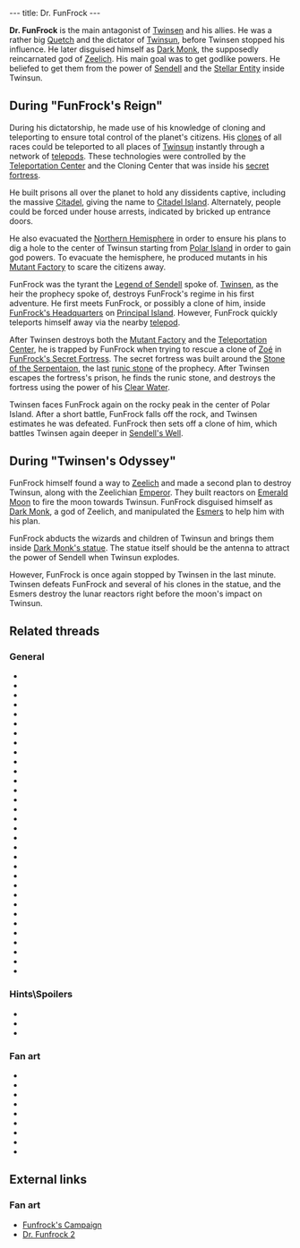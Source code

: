 ---
title: Dr. FunFrock
---

{{twinsunica import}}{{Infobox Enemy
 |image=Dr. FunFrock.png
 |race=Quetch
 |gender=Male
 |size=Large
 |lba1=yes
 |lba2=yes
 |alignment=funfrock
 |occupation=
 |requires=
 |melee=
 |ranged=
 |magic=
 |explosive=
 |range=
 |speed=
 |damage=
 |rate=
 |reaction=
 |recovery=
}}

'''Dr. FunFrock''' is the main antagonist of [[Twinsen]] and his allies. He was a rather big [[Quetch]] and the dictator of [[Twinsun]], before Twinsen stopped his influence. He later disguised himself as [[Dark Monk]], the supposedly reincarnated god of [[Zeelich]]. His main goal was to get godlike powers. He beliefed to get them from the power of [[Sendell]] and the [[Stellar Entity]] inside Twinsun.

==During "FunFrock's Reign"==
During his dictatorship, he made use of his knowledge of cloning and teleporting to ensure total control of the planet's citizens. His [[clones]] of all races could be teleported to all places of [[Twinsun]] instantly through a network of [[telepod]]s. These technologies were controlled by the [[Teleportation Center]] and the Cloning Center that was inside his [[FunFrock's Secret Fortress|secret fortress]].

He built prisons all over the planet to hold any dissidents captive, including the massive [[Citadel]], giving the name to [[Citadel Island]]. Alternately, people could be forced under house arrests, indicated by bricked up entrance doors.

He also evacuated the [[Northern Hemisphere]] in order to ensure his plans to dig a hole to the center of Twinsun starting from [[Polar Island]] in order to gain god powers. To evacuate the hemisphere, he produced mutants in his [[Mutant Factory]] to scare the citizens away.

FunFrock was the tyrant the [[Legend of Sendell]] spoke of. [[Twinsen]], as the heir the prophecy spoke of, destroys FunFrock's regime in his first adventure. He first meets FunFrock, or possibly a clone of him, inside [[FunFrock's Headquarters]] on [[Principal Island]]. However, FunFrock quickly teleports himself away via the nearby [[telepod]].

After Twinsen destroys both the [[Mutant Factory]] and the [[Teleportation Center]], he is trapped by FunFrock when trying to rescue a clone of [[Zoé]] in [[FunFrock's Secret Fortress]]. The secret fortress was built around the [[Stone of the Serpentaion]], the last [[runic stone]] of the prophecy. After Twinsen escapes the fortress's prison, he finds the runic stone, and destroys the fortress using the power of his [[Flask of Clear Water|Clear Water]].

Twinsen faces FunFrock again on the rocky peak in the center of Polar Island. After a short battle, FunFrock falls off the rock, and Twinsen estimates he was defeated. FunFrock then sets off a clone of him, which battles Twinsen again deeper in [[Sendell's Well]].

==During "Twinsen's Odyssey"==
FunFrock himself found a way to [[Zeelich]] and made a second plan to destroy Twinsun, along with the Zeelichian [[Emperor]]. They built reactors on [[Emerald Moon]] to fire the moon towards Twinsun. FunFrock disguised himself as [[Dark Monk]], a god of Zeelich, and manipulated the [[Esmer]]s to help him with his plan.

FunFrock abducts the wizards and children of Twinsun and brings them inside [[Dark Monk's statue]]. The statue itself should be the antenna to attract the power of Sendell when Twinsun explodes.

However, FunFrock is once again stopped by Twinsen in the last minute. Twinsen defeats FunFrock and several of his clones in the statue, and the Esmers destroy the lunar reactors right before the moon's impact on Twinsun.

==Related threads==
===General===
* {{thread|id=11057|title=A weird resemblance}}
* {{thread|id=10887|title=How did Funfrock get to Zeelich?}}
* {{thread|id=9405|title=Twinsun's Destruction}}
* {{thread|id=9302|title=LBA2 is over}}
* {{thread|id=9106|title=The Comrade, Fuhrer or Fascist is watching you!}}
* {{thread|id=8965|title=Toss Up Compensate Match}}
* {{thread|id=8826|title=First Semi of the Toss Up!}}
* {{thread|id=8515|title=Uncanny FunFrock resemblence...}}
* {{thread|id=8260|title=Favourite FunFrock's Factory (FFFF)}}
* {{thread|id=7507|title=Funfrock dead?}}
* {{thread|id=5352|title=Who should be the villain boss in LBA3?}}
* {{thread|id=4676|title=Is Funfrock a Syborg?}}
* {{thread|id=5470|title=Fuhrer FunFrock (F.F.F)}}
* {{thread|id=4936|title=How 'bout good ol' doctor F?}}
* {{thread|id=4010|title=Sendel vs. FunFrock}}
* {{thread|id=4373|title=FunFrock teleporting?}}
* {{thread|id=4229|title=Twinsen & Funfrock in LBA 1 & 2}}
* {{thread|id=4074|title=Badguys Special #1:How did Funfrock take power?}}
* {{thread|id=3889|title=Separated at Birth?}}
* {{thread|id=3792|title=Voices and other voices}}
* {{thread|id=3446|title=A future FunFrock?}}
* {{thread|id=2968|title=funfrock`s alternate names}}
* {{thread|id=2780|title=confusing}}
* {{thread|id=2412|title=What do you think of FunFrock in LBA?}}
* {{thread|id=2323|title="To the Glory of Doctor FunFrock"}}
* {{thread|id=1867|title=Do you remember when... &#91;spolier&#93;}}
* {{thread|id=155|title=Twinsun - a happy jolly place? I THINK NOT}}
* {{thread|id=1267|title=Funfrock's plan}}
* {{thread|id=776|title=I just finished LBA2}}
* {{thread|id=11567|title=FunFrock's picture in the book in LBA2's intro}}
* {{thread|id=11616|title=Random Quote(s)}}
* {{thread|id=12133|title="FunFrock"?}}

===Hints\Spoilers===
* {{thread|id=10385|title=every point of interest i could find (lba2) that isnt on this site, that needs to be!}}
* {{thread|id=5035|title=lba1 beating funfrock}}
* {{thread|id=4305|title=Too Easy To Kill Funfrock...}}

===Fan art===
* {{thread|id=7125|title=Funfrock 3d}}
* {{thread|id=6222|title=For those interested to see what a cell-shaded LBA would look like}}
* {{post|id=149595|title=Edited Film Pictures}}
* {{thread|id=10468|title=1997 LBA drawings done when I still a schoolboy}}
* {{post|id=75079|title=Metal Gear Twinsen}}
* {{post|id=230748|title=3D Twinsen pics (first attempt)}}
* {{post|id=68933|title=Lba3}}
* {{thread|id=4596|title=DR. Funfrock}}
* {{thread|id=4216|title=Funfrock Wallpaper}}

==External links==
===Fan art===
* [http://www.deviantart.com/deviation/35013177/?qo=15&q=by%3Asepulchrave&qh=sort%3Atime+-in%3Ascraps Funfrock's Campaign]
* [http://www.deviantart.com/view/16705460/ Dr. Funfrock 2]

<!-- remove all these category links when they have been automated by categorizers...
[[Category:Quetches]]
[[Category:Male characters]]
[[Category:Large characters]]
[[Category:Adult characters]]
[[Category:Polar Island inhabitants]]
[[Category:Celebration Island inhabitants]]
[[Category:FunFrock's army]]
[[Category:Melee fighters]] -->